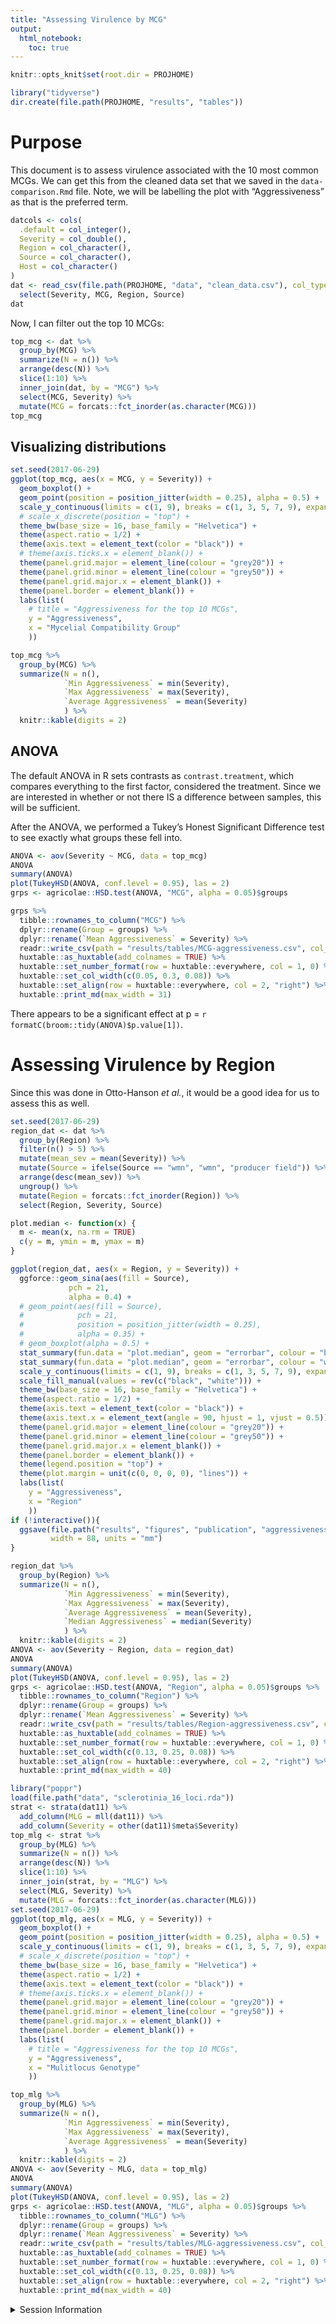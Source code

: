 ```yaml
---
title: "Assessing Virulence by MCG"
output: 
  html_notebook:
    toc: true
---
```


```r
knitr::opts_knit$set(root.dir = PROJHOME)
```

```r
library("tidyverse")
dir.create(file.path(PROJHOME, "results", "tables"))
```

# Purpose

This document is to assess virulence associated with the 10 most common MCGs. We
can get this from the cleaned data set that we saved in the
`data-comparison.Rmd` file. Note, we will be labelling the plot with 
"Aggressiveness" as that is the preferred term.

```r
datcols <- cols(
  .default = col_integer(),
  Severity = col_double(),
  Region = col_character(),
  Source = col_character(),
  Host = col_character()
)
dat <- read_csv(file.path(PROJHOME, "data", "clean_data.csv"), col_types = datcols) %>%
  select(Severity, MCG, Region, Source)
dat
```

Now, I can filter out the top 10 MCGs:

```r
top_mcg <- dat %>% 
  group_by(MCG) %>%
  summarize(N = n()) %>%
  arrange(desc(N)) %>%
  slice(1:10) %>% 
  inner_join(dat, by = "MCG") %>%
  select(MCG, Severity) %>%
  mutate(MCG = forcats::fct_inorder(as.character(MCG)))
top_mcg
```

## Visualizing distributions

```r
set.seed(2017-06-29)
ggplot(top_mcg, aes(x = MCG, y = Severity)) +
  geom_boxplot() +
  geom_point(position = position_jitter(width = 0.25), alpha = 0.5) +
  scale_y_continuous(limits = c(1, 9), breaks = c(1, 3, 5, 7, 9), expand = c(0, 0.1)) +
  # scale_x_discrete(position = "top") +
  theme_bw(base_size = 16, base_family = "Helvetica") +
  theme(aspect.ratio = 1/2) +
  theme(axis.text = element_text(color = "black")) +
  # theme(axis.ticks.x = element_blank()) +
  theme(panel.grid.major = element_line(colour = "grey20")) +
  theme(panel.grid.minor = element_line(colour = "grey50")) +
  theme(panel.grid.major.x = element_blank()) +
  theme(panel.border = element_blank()) +
  labs(list(
    # title = "Aggressiveness for the top 10 MCGs",
    y = "Aggressiveness",
    x = "Mycelial Compatibility Group"
    ))
```

```r
top_mcg %>% 
  group_by(MCG) %>%
  summarize(N = n(), 
            `Min Aggressiveness` = min(Severity),
            `Max Aggressiveness` = max(Severity),
            `Average Aggressiveness` = mean(Severity)
            ) %>%
  knitr::kable(digits = 2)
```


## ANOVA

The default ANOVA in R sets contrasts as `contrast.treatment`, which compares
everything to the first factor, considered the treatment. Since we are
interested in whether or not there IS a difference between samples, this will
be sufficient.

After the ANOVA, we performed a Tukey's Honest Significant Difference test to
see exactly what groups these fell into.

```r
ANOVA <- aov(Severity ~ MCG, data = top_mcg)
ANOVA
summary(ANOVA)
plot(TukeyHSD(ANOVA, conf.level = 0.95), las = 2)
grps <- agricolae::HSD.test(ANOVA, "MCG", alpha = 0.05)$groups

grps %>% 
  tibble::rownames_to_column("MCG") %>%
  dplyr::rename(Group = groups) %>%
  dplyr::rename(`Mean Aggressiveness` = Severity) %>%
  readr::write_csv(path = "results/tables/MCG-aggressiveness.csv", col_names = TRUE) %>%
  huxtable::as_huxtable(add_colnames = TRUE) %>%
  huxtable::set_number_format(row = huxtable::everywhere, col = 1, 0) %>% 
  huxtable::set_col_width(c(0.05, 0.3, 0.08)) %>%
  huxtable::set_align(row = huxtable::everywhere, col = 2, "right") %>%
  huxtable::print_md(max_width = 31)
```

There appears to be a significant effect at p = `r formatC(broom::tidy(ANOVA)$p.value[1])`.

# Assessing Virulence by Region

Since this was done in Otto-Hanson *et al.*, it would be a good idea for us to 
assess this as well.


```r
set.seed(2017-06-29)
region_dat <- dat %>%
  group_by(Region) %>%
  filter(n() > 5) %>%
  mutate(mean_sev = mean(Severity)) %>%
  mutate(Source = ifelse(Source == "wmn", "wmn", "producer field")) %>%
  arrange(desc(mean_sev)) %>%
  ungroup() %>%
  mutate(Region = forcats::fct_inorder(Region)) %>%
  select(Region, Severity, Source)

plot.median <- function(x) {
  m <- mean(x, na.rm = TRUE)
  c(y = m, ymin = m, ymax = m)
}

ggplot(region_dat, aes(x = Region, y = Severity)) +
  ggforce::geom_sina(aes(fill = Source), 
             pch = 21, 
             alpha = 0.4) +
  # geom_point(aes(fill = Source), 
  #            pch = 21, 
  #            position = position_jitter(width = 0.25), 
  #            alpha = 0.35) +
  # geom_boxplot(alpha = 0.5) +
  stat_summary(fun.data = "plot.median", geom = "errorbar", colour = "black", width = 0.6, size = 2, alpha = 0.5) +
  stat_summary(fun.data = "plot.median", geom = "errorbar", colour = "white", width = 0.5, size = 1, alpha = 1) +
  scale_y_continuous(limits = c(1, 9), breaks = c(1, 3, 5, 7, 9), expand = c(0, 0.1)) +
  scale_fill_manual(values = rev(c("black", "white"))) +
  theme_bw(base_size = 16, base_family = "Helvetica") +
  theme(aspect.ratio = 1/2) +
  theme(axis.text = element_text(color = "black")) +
  theme(axis.text.x = element_text(angle = 90, hjust = 1, vjust = 0.5)) +
  theme(panel.grid.major = element_line(colour = "grey20")) +
  theme(panel.grid.minor = element_line(colour = "grey50")) +
  theme(panel.grid.major.x = element_blank()) +
  theme(panel.border = element_blank()) +
  theme(legend.position = "top") +
  theme(plot.margin = unit(c(0, 0, 0, 0), "lines")) +
  labs(list(
    y = "Aggressiveness",
    x = "Region"
    ))
if (!interactive()){
  ggsave(file.path("results", "figures", "publication", "aggressiveness.pdf"),
         width = 88, units = "mm")
}
```

```r
region_dat %>%
  group_by(Region) %>%
  summarize(N = n(), 
            `Min Aggressiveness` = min(Severity),
            `Max Aggressiveness` = max(Severity),
            `Average Aggressiveness` = mean(Severity),
            `Median Aggressiveness` = median(Severity)
            ) %>%
  knitr::kable(digits = 2)
ANOVA <- aov(Severity ~ Region, data = region_dat)
ANOVA
summary(ANOVA)
plot(TukeyHSD(ANOVA, conf.level = 0.95), las = 2)
grps <- agricolae::HSD.test(ANOVA, "Region", alpha = 0.05)$groups %>% 
  tibble::rownames_to_column("Region") %>%
  dplyr::rename(Group = groups) %>%
  dplyr::rename(`Mean Aggressiveness` = Severity) %>%
  readr::write_csv(path = "results/tables/Region-aggressiveness.csv", col_names = TRUE) %>%
  huxtable::as_huxtable(add_colnames = TRUE) %>%
  huxtable::set_number_format(row = huxtable::everywhere, col = 1, 0) %>% 
  huxtable::set_col_width(c(0.13, 0.25, 0.08)) %>%
  huxtable::set_align(row = huxtable::everywhere, col = 2, "right") %>%
  huxtable::print_md(max_width = 40)
```

```r
library("poppr")
load(file.path("data", "sclerotinia_16_loci.rda"))
strat <- strata(dat11) %>% 
  add_column(MLG = mll(dat11)) %>%
  add_column(Severity = other(dat11)$meta$Severity)
top_mlg <- strat %>% 
  group_by(MLG) %>%
  summarize(N = n()) %>%
  arrange(desc(N)) %>%
  slice(1:10) %>% 
  inner_join(strat, by = "MLG") %>%
  select(MLG, Severity) %>%
  mutate(MLG = forcats::fct_inorder(as.character(MLG)))
set.seed(2017-06-29)
ggplot(top_mlg, aes(x = MLG, y = Severity)) +
  geom_boxplot() +
  geom_point(position = position_jitter(width = 0.25), alpha = 0.5) +
  scale_y_continuous(limits = c(1, 9), breaks = c(1, 3, 5, 7, 9), expand = c(0, 0.1)) +
  # scale_x_discrete(position = "top") +
  theme_bw(base_size = 16, base_family = "Helvetica") +
  theme(aspect.ratio = 1/2) +
  theme(axis.text = element_text(color = "black")) +
  # theme(axis.ticks.x = element_blank()) +
  theme(panel.grid.major = element_line(colour = "grey20")) +
  theme(panel.grid.minor = element_line(colour = "grey50")) +
  theme(panel.grid.major.x = element_blank()) +
  theme(panel.border = element_blank()) +
  labs(list(
    # title = "Aggressiveness for the top 10 MCGs",
    y = "Aggressiveness",
    x = "Mulitlocus Genotype"
    ))
```

```r
top_mlg %>%
  group_by(MLG) %>%
  summarize(N = n(), 
            `Min Aggressiveness` = min(Severity),
            `Max Aggressiveness` = max(Severity),
            `Average Aggressiveness` = mean(Severity)
            ) %>%
  knitr::kable(digits = 2)
ANOVA <- aov(Severity ~ MLG, data = top_mlg)
ANOVA
summary(ANOVA)
plot(TukeyHSD(ANOVA, conf.level = 0.95), las = 2)
grps <- agricolae::HSD.test(ANOVA, "MLG", alpha = 0.05)$groups %>% 
  tibble::rownames_to_column("MLG") %>%
  dplyr::rename(Group = groups) %>%
  dplyr::rename(`Mean Aggressiveness` = Severity) %>%
  readr::write_csv(path = "results/tables/MLG-aggressiveness.csv", col_names = TRUE) %>%
  huxtable::as_huxtable(add_colnames = TRUE) %>%
  huxtable::set_number_format(row = huxtable::everywhere, col = 1, 0) %>% 
  huxtable::set_col_width(c(0.13, 0.25, 0.08)) %>%
  huxtable::set_align(row = huxtable::everywhere, col = 2, "right") %>%
  huxtable::print_md(max_width = 40)
```

<details>
<summary>Session Information</summary>

```r
options(width = 100)
devtools::session_info()
```

</details>
